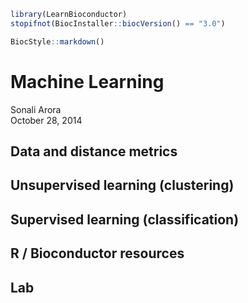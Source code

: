 <!--
%\VignetteIndexEntry{02.3 Machine Learning}
%\VignettePackage{LearnBioconductor}
%\VignetteEngine{knitr::knitr}
-->

```r
library(LearnBioconductor)
stopifnot(BiocInstaller::biocVersion() == "3.0")
```

```r
BiocStyle::markdown()
```

# Machine Learning

Sonali Arora<br/>
October 28, 2014

## Data and distance metrics

## Unsupervised learning (clustering)

## Supervised learning (classification)

## R / Bioconductor resources

## Lab
